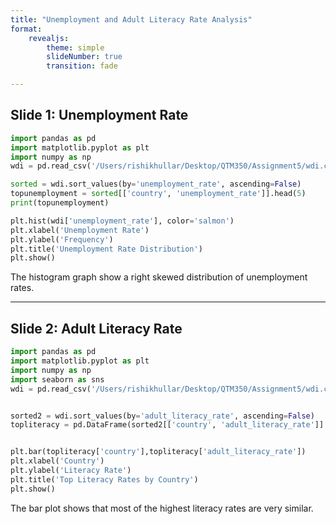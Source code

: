 ```yaml
---
title: "Unemployment and Adult Literacy Rate Analysis"
format: 
    revealjs:
        theme: simple
        slideNumber: true
        transition: fade

---
```


## Slide 1: Unemployment Rate

```python
import pandas as pd
import matplotlib.pyplot as plt
import numpy as np
wdi = pd.read_csv('/Users/rishikhullar/Desktop/QTM350/Assignment5/wdi.csv')

sorted = wdi.sort_values(by='unemployment_rate', ascending=False)
topunemployment = sorted[['country', 'unemployment_rate']].head(5) 
print(topunemployment)

plt.hist(wdi['unemployment_rate'], color='salmon')
plt.xlabel('Unemployment Rate')
plt.ylabel('Frequency')
plt.title('Unemployment Rate Distribution')
plt.show()
```
The histogram graph show a right skewed distribution of unemployment rates.

---
## Slide 2: Adult Literacy Rate

```python

import pandas as pd
import matplotlib.pyplot as plt
import numpy as np
import seaborn as sns
wdi = pd.read_csv('/Users/rishikhullar/Desktop/QTM350/Assignment5/wdi.csv')


sorted2 = wdi.sort_values(by='adult_literacy_rate', ascending=False)
topliteracy = pd.DataFrame(sorted2[['country', 'adult_literacy_rate']].head(5))


plt.bar(topliteracy['country'],topliteracy['adult_literacy_rate'])
plt.xlabel('Country')
plt.ylabel('Literacy Rate')
plt.title('Top Literacy Rates by Country')
plt.show()

```
The bar plot shows that most of the highest literacy rates are very similar.
